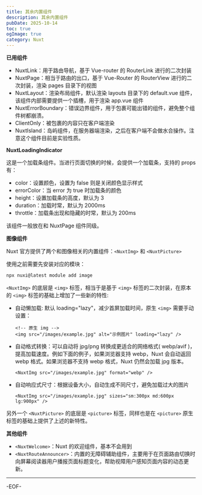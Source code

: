 ```yaml
---
title: 其余内置组件
description: 其余内置组件
pubDate: 2025-10-14
toc: true
ogImage: true
category: Nuxt
---
```


**已用组件**

- NuxtLink：用于路由导航，基于 Vue-router 的 RouterLink 进行的二次封装
- NuxtPage：相当于路由的出口，基于 Vue-Router 的 RouterView 进行的二次封装，渲染 pages 目录下的视图
- NuxtLayout：渲染布局组件，默认渲染 layouts 目录下的 default.vue 组件，该组件内部需要提供一个插槽，用于渲染 app.vue 组件
- NuxtErrorBoundary：错误边界组件，用于包裹可能出错的组件，避免整个组件树都崩溃。
- ClientOnly：被包裹的内容只在客户端渲染
- NuxtIsland：岛屿组件，在服务器端渲染，之后在客户端不会做水合操作。注意这个组件目前是实验性质。

**NuxtLoadingIndicator**

这是一个加载条组件。当进行页面切换的时候，会提供一个加载条，支持的 props 有：

- color：设置颜色，设置为 false 则是关闭颜色显示样式
- errorColor：当 error 为 true 时加载条的颜色
- height：设置加载条的高度，默认为 3
- duration：加载时常，默认为 2000ms
- throttle：加载条出现和隐藏的时常，默认为 200ms

该组件一般放在和 NuxtPage 组件同级。

**图像组件**

Nuxt 官方提供了两个和图像相关的内置组件：`<NuxtImg>` 和 `<NuxtPicture>`

使用之前需要先安装对应的模块：

```bash
npx nuxi@latest module add image
```

`<NuxtImg>` 的底层是 `<img>` 标签，相当于是基于 `<img>` 标签的二次封装，在原本的 `<img>` 标签的基础上增加了一些新的特性:

- 自动懒加载: 默认 loading="lazy"，减少首屏加载时间，原生 `<img>` 需要手动设置：

  ```vue
  <!-- 原生 img -->
  <img src="/images/example.jpg" alt="示例图片" loading="lazy" />
  ```

- 自动格式转换：可以自动将 jpg/png 转换成更适合的网络格式( webp/avif )，提高加载速度。例如下面的例子，如果浏览器支持 webp，Nuxt 会自动返回 webp 格式。如果浏览器不支持 webp 格式，Nuxt 仍然会加载 jpg 版本。

  ```vue
  <NuxtImg src="/images/example.jpg" format="webp" />
  ```

- 自动响应式尺寸：根据设备大小，自动生成不同尺寸，避免加载过大的图片

  ```vue
  <NuxtImg src="/images/example.jpg" sizes="sm:300px md:600px lg:900px" />
  ```

另外一个 `<NuxtPicture>` 的底层是 `<picture>` 标签，同样也是在 `<picture>` 原生标签的基础上提供了上述的新特性。

**其他组件**

- `<NuxtWelcome>`：Nuxt 的欢迎组件，基本不会用到
- `<NuxtRouteAnnouncer>`：内置的无障碍辅助组件，主要用于在页面路由切换时向屏幕阅读器用户播报页面标题变化，帮助视障用户感知页面内容的动态更新。

---

-EOF-
